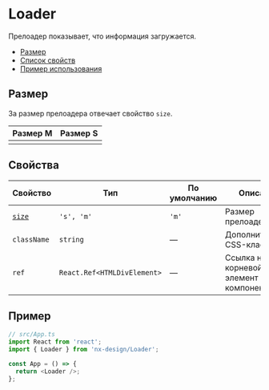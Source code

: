 
# Loader

Прелоадер показывает, что информация загружается.

- [Размер](#размер)
- [Список свойств](#свойства)
- [Пример использования](#пример)

## Размер

За размер прелоадера отвечает свойство `size`.

| Размер M               | Размер S               |
| ---------------------- | ---------------------- |
| <LoaderExampleSizeM /> | <LoaderExampleSizeS /> |

## Свойства

<!-- props:start -->

| Свойство          | Тип                         | По умолчанию | Описание                                        |
| ----------------- | --------------------------- | ------------ | ----------------------------------------------- |
| [`size`](#размер) | `'s', 'm'`                  | `'m'`        | Размер прелоадера                               |
| `className`       | `string`                    | —            | Дополнительный CSS-класс                        |
| `ref`             | `React.Ref<HTMLDivElement>` | —            | Ссылка на корневой DOM-элемент этого компонента |

<!-- props:end -->

## Пример

```ts
// src/App.ts
import React from 'react';
import { Loader } from 'nx-design/Loader';

const App = () => {
  return <Loader />;
};
```
